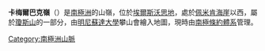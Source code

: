 {{Coord|73|31|S|94|24|W|source:GNIS|display=title}}

'''卡梅爾巴克嶺'''（{{lang-en|Camelback Ridge}}）是[[南極洲|南極洲]]的山嶺，位於[[埃爾斯沃思地|埃爾斯沃思地]]，處於[[佩米肯海崖|佩米肯海崖]]以西，屬於[[瓊斯山|瓊斯山]]的一部分，由[[明尼蘇達大學|明尼蘇達大學]]攀山會繪入地圖，現時由[[南極條約體系|南極條約體系]]管理。

{{DEFAULTSORT:Camelback Ridge}}
[[Category:南極洲山脈|Category:南極洲山脈]]


{{EllsworthLand-geo-stub}}